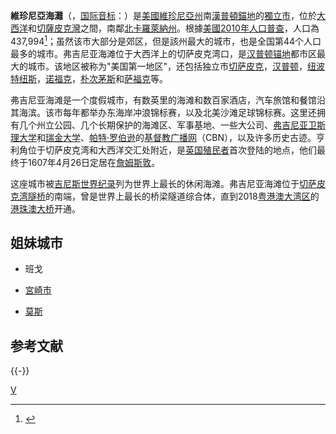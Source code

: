 {{noteTA
|G1=USState
|T=zh-hans:弗吉尼亚比奇;zh-hk:維珍尼亞海灘;zh-tw:維吉尼亞海灘;
|1=zh-hans:弗吉尼亚比奇;zh-hk:維珍尼亞海灘;zh-tw:維吉尼亞海灘;
}}
{{Infobox settlement 
|name = 維珍尼亞海灘
|native_name = {{lang|en|Virginia Beach}}
|official_name = 維珍尼亞海灘市<br>{{lang|en|City of Virginia Beach}}
|settlement_type         = [[獨立市_(美国)|獨立市]]
|nickname =     
|image_skyline            = Virginia Beach from Fishing Pier.jpg
|imagesize                = 250 px
|image_caption            = 
|image_flag               = Flag of Virginia Beach, Virginia.png
|image_seal               = Seal of Virginia Beach, Virginia.png
|image_map = VAMap-doton-VirginiaBeach.PNG
|mapsize= 250px
|map_caption = 在[[維珍尼亞州|維珍尼亞州]]的位置
|subdivision_type  = [[國家|國家]]
|subdivision_type1 = [[美國各州|州]]
|subdivision_type2 = [[县_(美国)|县]]
|subdivision_name  = [[美國|美國]]
|subdivision_name1 = [[維珍尼亞州|維珍尼亞州]]
|subdivision_name2 = [[獨立市_(美国)|獨立市]]
|leader_title = [[市長|市長]]
|leader_name =  Will Sessoms
|area_magnitude = 1 E8
|area_total_sq_mi  = 497.3 
|area_land_sq_mi   = 248.3 
|area_water_sq_mi  =249.0 
|area_total_km2 = 1288.1
|area_land_km2 =  643.1
|area_water_km2 =  645.0
|population_as_of        = 2013
|population_total        = 448,479（全國第39）
|population_urban        = 1212000
|population_metro        = 1707369
|timezone = [[North_American_Eastern_Time_Zone|EST]]
|utc_offset = -5
|timezone_DST = [[Eastern_Daylight_Time|EDT]]
|utc_offset_DST = -4
|area_code  = [[Area_code_757|757]]
| coordinates = {{coord|36|50|04|N|76|05|13|W|region:US-NY|display=inline, title}}
|elevation_m = 6
|website = http://www.vbgov.com/
|footnotes =
}}
{{各地中文名
 | 名詞 = 弗吉尼亚比奇 <!-- 相關名詞，填一個即可，將隨條目語言變種進行字詞轉換 -->
 | 圖像 = <!-- 圖檔名稱（省略File:字頭） -->
 | 說明 = <!-- 圖檔說明，將隨條目語言變種進行字詞轉換 -->
 | 大陸 = 弗吉尼亚比奇、弗吉尼亚滩
 | 臺灣 = 維吉尼亞海灘<!-- 若不填寫香港一項，則標籤顯示為港臺 -->
 | 香港 = 維珍尼亞海灘<!-- 若不填寫澳門一項，則標籤顯示為港澳 -->
 | 澳門 = 
 | 新加坡= <!-- 若不填寫大馬一項，則標籤顯示為新馬 -->
 | 大馬 = 
 | 何地 = 美国<!-- 其他地區 -->
 | 其他 = <!-- 其他用語，將隨條目語言變種進行字詞轉換 -->
 | 何地2 = 旧译<!-- 其他地區2 -->
 | 其他2 = <!-- 其他用語2，將隨條目語言變種進行字詞轉換 -->
 | navbar= <!-- 填任意字符以顯示navbar -->
}}
'''維珍尼亞海灘'''（{{lang-en|Virginia Beach}}，[[国际音标|国际音标]]：{{unicode|/vɚˌgɪniʌˈbiːtʃ/}}）是[[美國|美國]][[維珍尼亞州|維珍尼亞州]]南[[漢普頓錨地|漢普頓錨地]]的[[独立市_(美国)|獨立市]]，位於[[大西洋|大西洋]]和[[切薩皮克灣|切薩皮克灣]]之間，南鄰[[北卡羅萊納州|北卡羅萊納州]]。根據[[美國2010年人口普查|美國2010年人口普查]]，人口為437,994<ref name="QF">{{cite web|title=State & County QuickFacts|url=http://quickfacts.census.gov/qfd/states/51/51810.html|publisher=United States Census Bureau|accessdate=2014-01-06|deadurl=yes|archiveurl=https://web.archive.org/web/20140107031400/http://quickfacts.census.gov/qfd/states/51/51810.html|archivedate=2014年1月7日}}</ref>；虽然该市大部分是郊区，但是該州最大的城市，也是全国第44个人口最多的城市。弗吉尼亚海滩位于大西洋上的切萨皮克湾口，是[[漢普頓錨地|汉普顿锚地]]都市区最大的城市。该地区被称为"美国第一地区"，还包括独立市[[切萨皮克_(弗吉尼亚州)|切萨皮克]]，[[漢普頓_(維吉尼亞州)|汉普顿]]，[[紐波特紐斯|纽波特纽斯]]，[[諾福克_(維吉尼亞州)|诺福克]]，[[朴次茅斯_(弗吉尼亚州)|朴次茅斯]]和[[薩福克_(維吉尼亞州)|萨福克]]等。

弗吉尼亚海滩是一个度假城市，有数英里的海滩和数百家酒店，汽车旅馆和餐馆沿其海滨。该市每年都举办东海岸冲浪锦标赛，以及北美沙滩足球锦标赛。这里还拥有几个州立公园、几个长期保护的海滩区、军事基地、一些大公司、[[弗吉尼亚卫斯理大学|弗吉尼亚卫斯理大学]]和[[瑞金大學|瑞金大学]]、[[帕特·羅伯遜|帕特·罗伯逊]]的[[視博恩|基督教广播网]]（CBN），以及许多历史古迹。亨利角位于切萨皮克湾和大西洋交汇处附近，是[[英國美洲殖民地|英国殖民者]]首次登陆的地点，他们最终于1607年4月26日定居在[[詹姆斯敦_(維吉尼亞州)|詹姆斯敦]]。

这座城市被[[吉尼斯世界纪录|吉尼斯世界纪录]]列为世界上最长的休闲海滩。弗吉尼亚海滩位于[[切萨皮克湾隧桥|切萨皮克湾隧桥]]的南端，曾是世界上最长的桥梁隧道综合体，直到2018[[粵港澳大灣區|粤港澳大湾区]]的[[港珠澳大橋|港珠澳大桥]]开通。

== 姐妹城市 ==
* {{GBR}} 班戈
* {{JPN}} [[宮崎市|宮崎市]] 
* {{NOR}} [[莫斯|莫斯]]

== 参考文献 ==
{{Reflist}}

{{-}}
{{美国50大都市}}
{{弗吉尼亚州}}
{{Authority control}}

[[Category:弗吉尼亚州城市|V]]